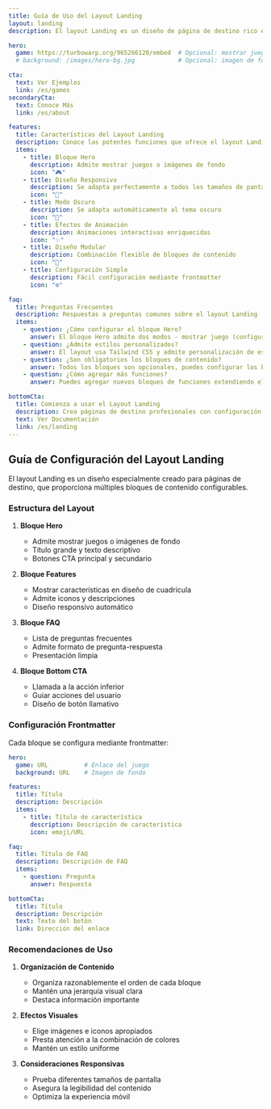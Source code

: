 ```yaml
---
title: Guía de Uso del Layout Landing
layout: landing
description: El layout Landing es un diseño de página de destino rico en funciones que admite múltiples bloques de contenido y opciones de configuración flexibles

hero:
  game: https://turbowarp.org/965266120/embed  # Opcional: mostrar juego
  # background: /images/hero-bg.jpg            # Opcional: imagen de fondo (elige entre game o background)

cta:
  text: Ver Ejemplos
  link: /es/games
secondaryCta:
  text: Conoce Más
  link: /es/about

features:
  title: Características del Layout Landing
  description: Conoce las potentes funciones que ofrece el layout Landing
  items:
    - title: Bloque Hero
      description: Admite mostrar juegos o imágenes de fondo
      icon: "🎮"
    - title: Diseño Responsivo
      description: Se adapta perfectamente a todos los tamaños de pantalla
      icon: "📱"
    - title: Modo Oscuro
      description: Se adapta automáticamente al tema oscuro
      icon: "🌙"
    - title: Efectos de Animación
      description: Animaciones interactivas enriquecidas
      icon: "✨"
    - title: Diseño Modular
      description: Combinación flexible de bloques de contenido
      icon: "🧩"
    - title: Configuración Simple
      description: Fácil configuración mediante frontmatter
      icon: "⚙️"

faq:
  title: Preguntas Frecuentes
  description: Respuestas a preguntas comunes sobre el layout Landing
  items:
    - question: ¿Cómo configurar el bloque Hero?
      answer: El bloque Hero admite dos modos - mostrar juego (configurar game) o imagen de fondo (configurar background), solo puedes elegir uno.
    - question: ¿Admite estilos personalizados?
      answer: El layout usa Tailwind CSS y admite personalización de estilos mediante configuración de tema y nombres de clase personalizados.
    - question: ¿Son obligatorios los bloques de contenido?
      answer: Todos los bloques son opcionales, puedes configurar los bloques que desees mostrar según tus necesidades.
    - question: ¿Cómo agregar más funciones?
      answer: Puedes agregar nuevos bloques de funciones extendiendo el componente de layout landing.tsx.

bottomCta:
  title: Comienza a usar el Layout Landing
  description: Crea páginas de destino profesionales con configuración simple
  text: Ver Documentación
  link: /es/landing
---
```


## Guía de Configuración del Layout Landing

El layout Landing es un diseño especialmente creado para páginas de destino, que proporciona múltiples bloques de contenido configurables.

### Estructura del Layout

1. **Bloque Hero**
   - Admite mostrar juegos o imágenes de fondo
   - Título grande y texto descriptivo
   - Botones CTA principal y secundario

2. **Bloque Features**
   - Mostrar características en diseño de cuadrícula
   - Admite iconos y descripciones
   - Diseño responsivo automático

3. **Bloque FAQ**
   - Lista de preguntas frecuentes
   - Admite formato de pregunta-respuesta
   - Presentación limpia

4. **Bloque Bottom CTA**
   - Llamada a la acción inferior
   - Guiar acciones del usuario
   - Diseño de botón llamativo

### Configuración Frontmatter

Cada bloque se configura mediante frontmatter:

```yaml
hero:
  game: URL          # Enlace del juego
  background: URL    # Imagen de fondo

features:
  title: Título
  description: Descripción
  items:
    - title: Título de característica
      description: Descripción de característica
      icon: emoji/URL

faq:
  title: Título de FAQ
  description: Descripción de FAQ
  items:
    - question: Pregunta
      answer: Respuesta

bottomCta:
  title: Título
  description: Descripción
  text: Texto del botón
  link: Dirección del enlace
```

### Recomendaciones de Uso

1. **Organización de Contenido**
   - Organiza razonablemente el orden de cada bloque
   - Mantén una jerarquía visual clara
   - Destaca información importante

2. **Efectos Visuales**
   - Elige imágenes e iconos apropiados
   - Presta atención a la combinación de colores
   - Mantén un estilo uniforme

3. **Consideraciones Responsivas**
   - Prueba diferentes tamaños de pantalla
   - Asegura la legibilidad del contenido
   - Optimiza la experiencia móvil